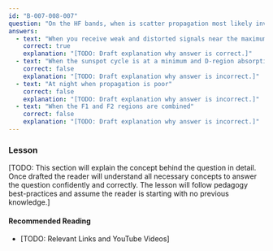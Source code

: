 ```yaml
---
id: "B-007-008-007"
question: "On the HF bands, when is scatter propagation most likely involved?"
answers:
  - text: "When you receive weak and distorted signals near the maximum usable frequency (MUF)"
    correct: true
    explanation: "[TODO: Draft explanation why answer is correct.]"
  - text: "When the sunspot cycle is at a minimum and D-region absorption is high"
    correct: false
    explanation: "[TODO: Draft explanation why answer is incorrect.]"
  - text: "At night when propagation is poor"
    correct: false
    explanation: "[TODO: Draft explanation why answer is incorrect.]"
  - text: "When the F1 and F2 regions are combined"
    correct: false
    explanation: "[TODO: Draft explanation why answer is incorrect.]"
---
```


### Lesson

[TODO: This section will explain the concept behind the question in detail. Once drafted the reader will understand all necessary concepts to answer the question confidently and correctly. The lesson will follow pedagogy best-practices and assume the reader is starting with no previous knowledge.]

#### Recommended Reading

- [TODO: Relevant Links and YouTube Videos]

